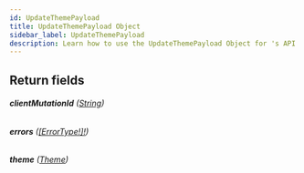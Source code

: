 ```yaml
---
id: UpdateThemePayload
title: UpdateThemePayload Object
sidebar_label: UpdateThemePayload
description: Learn how to use the UpdateThemePayload Object for 's API.
---
```


## Return fields

###### <b>clientMutationId</b> ([String](api/schema/scalar/String.mdx))

###### <b>errors</b> ([[ErrorType!]!](api/schema/object/ErrorType.mdx))

###### <b>theme</b> ([Theme](api/schema/object/Theme.mdx))
